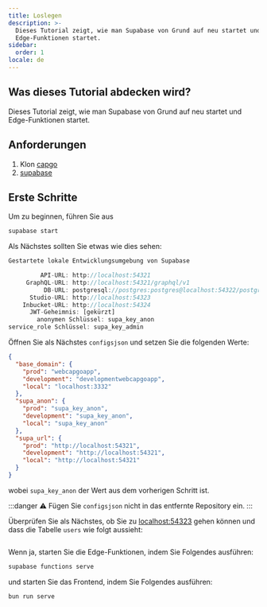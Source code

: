 ```yaml
---
title: Loslegen
description: >-
  Dieses Tutorial zeigt, wie man Supabase von Grund auf neu startet und
  Edge-Funktionen startet.
sidebar:
  order: 1
locale: de
---
```


## Was dieses Tutorial abdecken wird?

Dieses Tutorial zeigt, wie man Supabase von Grund auf neu startet und Edge-Funktionen startet.

## Anforderungen
1. Klon [capgo](https://githubcom/Cap-go/capgo)  
2. [supabase](https://supabasecom/)

## Erste Schritte

Um zu beginnen, führen Sie aus
```bash
supabase start
```

Als Nächstes sollten Sie etwas wie dies sehen:
```js
Gestartete lokale Entwicklungsumgebung von Supabase

         API-URL: http://localhost:54321
     GraphQL-URL: http://localhost:54321/graphql/v1
          DB-URL: postgresql://postgres:postgres@localhost:54322/postgres
      Studio-URL: http://localhost:54323
    Inbucket-URL: http://localhost:54324
      JWT-Geheimnis: [gekürzt]
        anonymen Schlüssel: supa_key_anon
service_role Schlüssel: supa_key_admin
```

Öffnen Sie als Nächstes `configsjson` und setzen Sie die folgenden Werte:
```json
{
  "base_domain": {
    "prod": "webcapgoapp",
    "development": "developmentwebcapgoapp",
    "local": "localhost:3332"
  },
  "supa_anon": {
    "prod": "supa_key_anon",
    "development": "supa_key_anon",
    "local": "supa_key_anon"
  },
  "supa_url": {
    "prod": "http://localhost:54321",
    "development": "http://localhost:54321",
    "local": "http://localhost:54321"
  }
}
```

wobei `supa_key_anon` der Wert aus dem vorherigen Schritt ist.

:::danger
⚠️ Fügen Sie `configsjson` nicht in das entfernte Repository ein.
:::

Überprüfen Sie als Nächstes, ob Sie zu [localhost:54323](http://localhost:54323/projects) gehen können und dass die Tabelle `users` wie folgt aussieht:

<figure><img src="/supabasewebp" alt="" /><figcaption></figcaption></figure>

Wenn ja, starten Sie die Edge-Funktionen, indem Sie Folgendes ausführen:

```bash
supabase functions serve
```

und starten Sie das Frontend, indem Sie Folgendes ausführen:
```bash
bun run serve
```
